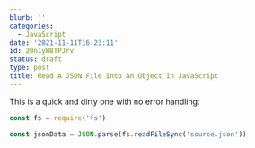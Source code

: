 ```yaml
---
blurb: ''
categories:
  - JavaScript
date: '2021-11-11T16:23:11'
id: 20n1yW8TPJrv
status: draft
type: post
title: Read A JSON File Into An Object In JavaScript
---
```


This is a quick and dirty one with no error handling:

```javascript
const fs = require('fs')

const jsonData = JSON.parse(fs.readFileSync('source.json'))
```




